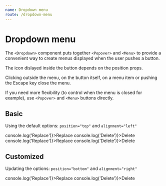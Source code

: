 ```yaml
---
name: Dropdown menu
route: /dropdown-menu
---
```




# Dropdown menu

The `<Dropdown>` component puts together `<Popover>` and `<Menu>` to provide a convenient way to create menus displayed when the user pushes a button.

The icon dislayed inside the button depends on the position props.

Clicking outside the menu, on the button itself, on a menu item or pushing the Escape key close the menu.

If you need more flexibility (to control when the menu is closed for example), use `<Popover>` and `<Menu>` buttons directly.

## Basic

Using the default options: `position="top"` and `alignment="left"`

<Playground>
  <Root>
    <Row>
      <Col>
        <span />
      </Col>
      <Col>
        <DropdownMenu label={'Actions'} position="top">
          <DropdownMenuItem onClick={() => console.log('Replace')}>Replace</DropdownMenuItem>
          <DropdownMenuItem onClick={() => console.log('Delete')}>Delete</DropdownMenuItem>
        </DropdownMenu>
      </Col>
      <Col>
        <DropdownMenu label={'Disabled menu'} position="top" alignment="right" disabled>
          <DropdownMenuItem onClick={() => console.log('Replace')}>Replace</DropdownMenuItem>
          <DropdownMenuItem onClick={() => console.log('Delete')}>Delete</DropdownMenuItem>
        </DropdownMenu>
      </Col>
    </Row>
  </Root>
</Playground>

## Customized

Updating the options: `position="bottom"` and `alignment="right"`

<Playground>
  <Root>
    <Row>
      <Col>
        <span />
      </Col>
      <Col>
        <DropdownMenu label={'Actions'} position="bottom" alignment="right">
          <DropdownMenuItem onClick={() => console.log('Replace')}>Replace</DropdownMenuItem>
          <DropdownMenuItem onClick={() => console.log('Delete')}>Delete</DropdownMenuItem>
        </DropdownMenu>
      </Col>
      <Col>
        <span />
      </Col>
    </Row>
  </Root>
</Playground>
